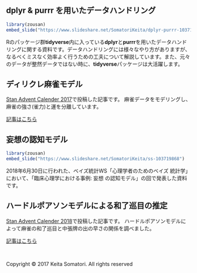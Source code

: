 <br />
<br />

## dplyr & purrr を用いたデータハンドリング
```r
library(zousan)
embed_slide("https://www.slideshare.net/SomatoriKeita/dplyr-purrr-103718147")
```

Rのパッケージ群**tidyverse**内に入っている**dplyr**と**purrr**を用いたデータハンドリングに関する資料です。データハンドリングには様々なやり方がありますが、なるべくミスなく効率よく行うための工夫について解説しています。また、元々のデータが整然データではない時に、**tidyverse**パッケージは大活躍します。

## ディリクレ麻雀モデル

[Stan Advent Calender 2017](https://qiita.com/advent-calendar/2017/stan)で投稿した記事です。
麻雀データをモデリングし、麻雀の強さ(雀力)と運を分離しています。

[記事はこちら](majongAC.html)

## 妄想の認知モデル
```r
library(zousan)
embed_slide("https://www.slideshare.net/SomatoriKeita/ss-103719868")
```

2018年6月30日に行われた、ベイズ統計WS「心理学者のためのベイズ 統計学」において、「臨床心理学における事例: 妄想 の認知モデル」の回で発表した資料です。

## ハードルポアソンモデルによる和了巡目の推定

[Stan Advent Calender 2018](https://qiita.com/advent-calendar/2018/stan)で投稿した記事です。
ハードルポアソンモデルによって麻雀の和了巡目と中張牌の出の早さの関係を調べました。

[記事はこちら](advent2018.html)

<br />
<p>Copyright &copy; 2017 Keita Somatori. All rights reserved </p>